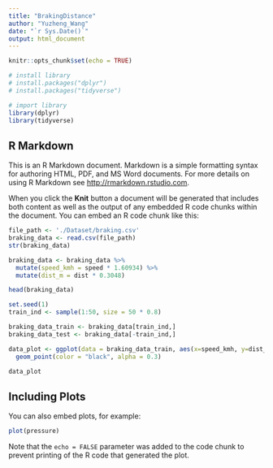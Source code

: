 ```yaml
---
title: "BrakingDistance"
author: "Yuzheng_Wang"
date: "`r Sys.Date()`"
output: html_document
---
```


```r
knitr::opts_chunk$set(echo = TRUE)
```

```r
# install library
# install.packages("dplyr")
# install.packages("tidyverse")

# import library
library(dplyr)
library(tidyverse)
```


## R Markdown

This is an R Markdown document. Markdown is a simple formatting syntax for authoring HTML, PDF, and MS Word documents. For more details on using R Markdown see <http://rmarkdown.rstudio.com>.

When you click the **Knit** button a document will be generated that includes both content as well as the output of any embedded R code chunks within the document. You can embed an R code chunk like this:

```r
file_path <- './Dataset/braking.csv'
braking_data <- read.csv(file_path)
str(braking_data)
```

```r
braking_data <- braking_data %>%
  mutate(speed_kmh = speed * 1.60934) %>%
  mutate(dist_m = dist * 0.3048)

head(braking_data)

```
```r
set.seed(1)
train_ind <- sample(1:50, size = 50 * 0.8)

braking_data_train <- braking_data[train_ind,]
braking_data_test <- braking_data[-train_ind,]
```


```r
data_plot <- ggplot(data = braking_data_train, aes(x=speed_kmh, y=dist_m)) +
  geom_point(color = "black", alpha = 0.3)

data_plot

```


## Including Plots

You can also embed plots, for example:

```r
plot(pressure)
```

Note that the `echo = FALSE` parameter was added to the code chunk to prevent printing of the R code that generated the plot.
